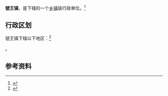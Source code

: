 {{中国乡级行政区|61/03/22/101/000}}

'''虢王镇'''，是{{PRC admin/fullname|61/03/22/101/000|3}}下辖的一个[[乡镇|乡镇]]级行政单位。<ref>{{PRC admin/ref sgc|{{PRC admin/parent|61/03/22/101/000}}}}</ref>

== 行政区划 ==

虢王镇下辖以下地区：<ref>{{PRC admin/ref sgc|61/03/22/101/000}}</ref>

{{PRC admin/children|61/03/22/101/000}}。

== 参考资料 ==

{{reflist}}

{{行政区划小作品}}
{{PRC admin/navcat|61/03/22/101/000}}